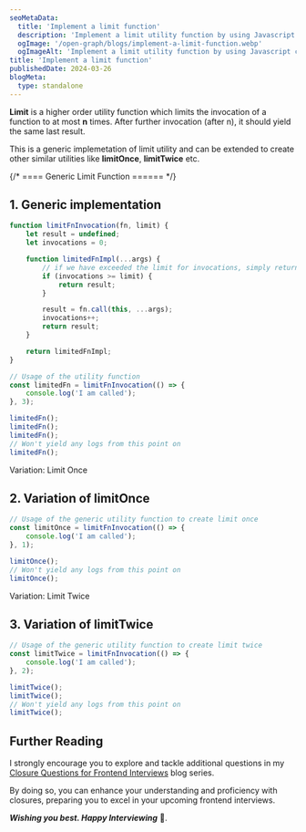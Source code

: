 ```yaml
---
seoMetaData:
  title: 'Implement a limit function'
  description: 'Implement a limit utility function by using Javascript closures.'
  ogImage: '/open-graph/blogs/implement-a-limit-function.webp'
  ogImageAlt: 'Implement a limit utility function by using Javascript closures.'
title: 'Implement a limit function'
publishedDate: 2024-03-26
blogMeta:
  type: standalone
---
```


**Limit** is a higher order utility function which limits the invocation of a function to at most **n** times. After further invocation (after n), it should yield the same last result.

This is a generic implemetation of limit utility and can be extended to create other similar utilities like **limitOnce**, **limitTwice** etc.

{/* ==== Generic Limit Function ====== */}

<section>

## 1. Generic implementation

```js title="./src/limit.js"
function limitFnInvocation(fn, limit) {
	let result = undefined;
	let invocations = 0;

	function limitedFnImpl(...args) {
		// if we have exceeded the limit for invocations, simply return the last result
		if (invocations >= limit) {
			return result;
		}

		result = fn.call(this, ...args);
		invocations++;
		return result;
	}

	return limitedFnImpl;
}

// Usage of the utility function
const limitedFn = limitFnInvocation(() => {
	console.log('I am called');
}, 3);

limitedFn();
limitedFn();
limitedFn();
// Won't yield any logs from this point on
limitedFn();
```

</section>

<section>

<SubHeading>Variation: Limit Once</SubHeading>
## 2. Variation of limitOnce

```js title="./src/limitOnce.js"
// Usage of the generic utility function to create limit once
const limitOnce = limitFnInvocation(() => {
	console.log('I am called');
}, 1);

limitOnce();
// Won't yield any logs from this point on
limitOnce();
```

</section>

<section>

<SubHeading>Variation: Limit Twice</SubHeading>
## 3. Variation of limitTwice

```js title="./src/limitTwice.js"
// Usage of the generic utility function to create limit twice
const limitTwice = limitFnInvocation(() => {
	console.log('I am called');
}, 2);

limitTwice();
limitTwice();
// Won't yield any logs from this point on
limitTwice();
```

</section>

## Further Reading

I strongly encourage you to explore and tackle additional questions in my [Closure Questions for Frontend Interviews](/blog/closure-questions-for-frontend-interviews/ 'Find more question on closures in the closure questions for frontend Interviews blog series') blog series.

By doing so, you can enhance your understanding and proficiency with closures, preparing you to excel in your upcoming frontend interviews.

**_Wishing you best. Happy Interviewing_** 🫡.
